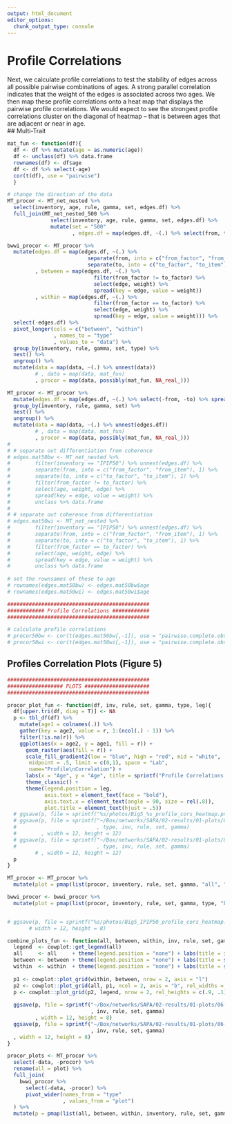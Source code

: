 ```yaml
---
output: html_document
editor_options: 
  chunk_output_type: console
---
```

# Profile Correlations {#procors}  
Next, we calculate profile correlations to test the stability of edges across all possible pairwise combinations of ages. A strong parallel correlation indicates that the weight of the edges is associated across two ages. We then map these profile correlations onto a heat map that displays the pairwise profile correlations. We would expect to see the strongest profile correlations cluster on the diagonal of heatmap -- that is between ages that are adjacent or near in age.  
## Multi-Trait  
```r
mat_fun <- function(df){
  df <- df %>% mutate(age = as.numeric(age))
  df <- unclass(df) %>% data.frame
  rownames(df) <- df$age
  df <- df %>% select(-age) 
  cor(t(df), use = "pairwise")
  }

# change the direction of the data 
MT_procor <- MT_net_nested %>% 
  select(inventory, age, rule, gamma, set, edges.df) %>%
  full_join(MT_net_nested_500 %>% 
              select(inventory, age, rule, gamma, set, edges.df) %>%
              mutate(set = "500"
                     , edges.df = map(edges.df, ~(.) %>% select(from, to, edge, weight = estimate))))

bwwi_procor <- MT_procor %>%
  mutate(edges.df = map(edges.df, ~(.) %>% 
                          separate(from, into = c("from_factor", "from_item"), 1) %>%
                          separate(to, into = c("to_factor", "to_item"), 1))
         , between = map(edges.df, ~(.) %>% 
                            filter(from_factor != to_factor) %>%
                            select(edge, weight) %>% 
                            spread(key = edge, value = weight))
         , within = map(edges.df, ~(.) %>% 
                            filter(from_factor == to_factor) %>%
                            select(edge, weight) %>% 
                            spread(key = edge, value = weight))) %>%
  select(-edges.df) %>%
  pivot_longer(cols = c("between", "within")
               , names_to = "type"
               , values_to = "data") %>%
  group_by(inventory, rule, gamma, set, type) %>%
  nest() %>% 
  ungroup() %>%
  mutate(data = map(data, ~(.) %>% unnest(data))
         # , data = map(data, mat_fun)
         , procor = map(data, possibly(mat_fun, NA_real_)))

MT_procor <- MT_procor %>%
  mutate(edges.df = map(edges.df, ~(.) %>% select(-from, -to) %>% spread(key = edge, value = weight))) %>%
  group_by(inventory, rule, gamma, set) %>%
  nest() %>%
  ungroup() %>%
  mutate(data = map(data, ~(.) %>% unnest(edges.df))
         # , data = map(data, mat_fun)
         , procor = map(data, possibly(mat_fun, NA_real_)))
# 
# # separate out differentiation from coherence
# edges.mat50bw <- MT_net_nested %>% 
#        filter(inventory == "IPIP50") %>% unnest(edges.df) %>%
#        separate(from, into = c("from_factor", "from_item"), 1) %>%
#        separate(to, into = c("to_factor", "to_item"), 1) %>%
#        filter(from_factor != to_factor) %>%
#        select(age, weight, edge) %>%
#        spread(key = edge, value = weight) %>%
#        unclass %>% data.frame
# 
# # separate out coherence from differentiation 
# edges.mat50wi <- MT_net_nested %>% 
#        filter(inventory == "IPIP50") %>% unnest(edges.df) %>%
#        separate(from, into = c("from_factor", "from_item"), 1) %>%
#        separate(to, into = c("to_factor", "to_item"), 1) %>%
#        filter(from_factor == to_factor) %>%
#        select(age, weight, edge) %>%
#        spread(key = edge, value = weight) %>%
#        unclass %>% data.frame
       
# set the rownsames of these to age
# rownames(edges.mat50bw) <- edges.mat50bw$age
# rownames(edges.mat50wi) <- edges.mat50wi$age

##############################################
############ Profile Correlations ############
##############################################

# calculate profile correlations
# procor50bw <- cor(t(edges.mat50bw[,-1]), use = "pairwise.complete.obs")
# procor50wi <- cor(t(edges.mat50wi[,-1]), use = "pairwise.complete.obs")
```

## Profiles Correlation Plots (Figure 5){#Figure5}
```r
##############################################
################## PLOTS #####################
##############################################

procor_plot_fun <- function(df, inv, rule, set, gamma, type, leg){
  df[upper.tri(df, diag = T)] <- NA
  p <- tbl_df(df) %>% 
    mutate(age1 = colnames(.)) %>%
    gather(key = age2, value = r, 1:(ncol(.) - 1)) %>%
    filter(!is.na(r)) %>%
    ggplot(aes(x = age2, y = age1, fill = r)) + 
      geom_raster(aes(fill = r)) + 
      scale_fill_gradient2(low = "blue", high = "red", mid = "white", 
       midpoint = .5, limit = c(0,1), space = "Lab", 
       name="Profile\nCorrelation") +
      labs(x = "Age", y = "Age", title = sprintf("Profile Correlations for %s", inv)) + 
      theme_classic() + 
      theme(legend.position = leg,
            axis.text = element_text(face = "bold"),
            axis.text.x = element_text(angle = 90, size = rel(.8)),
            plot.title = element_text(hjust = .5))
  # ggsave(p, file = sprintf("%s/photos/Big5_%s_profile_cors_heatmap.png", data_path, inv), width = 12, height = 8)
  # ggsave(p, file = sprintf("~/Box/networks/SAPA/02-results/01-plots/06-pro-cors/%s/png/%s-%s-%s-%s.png"
  #                          , type, inv, rule, set, gamma)
  #        , width = 12, height = 12)
  # ggsave(p, file = sprintf("~/Box/networks/SAPA/02-results/01-plots/06-pro-cors/%s/pdf/%s-%s-%s-%s.pdf"
  #                          , type, inv, rule, set, gamma)
         # , width = 12, height = 12)
  p
}

MT_procor <- MT_procor %>%
  mutate(plot = pmap(list(procor, inventory, rule, set, gamma, "all", "bottom"), procor_plot_fun)) 

bwwi_procor <- bwwi_procor %>%
  mutate(plot = pmap(list(procor, inventory, rule, set, gamma, type, "bottom"), procor_plot_fun)) 


# ggsave(p, file = sprintf("%s/photos/Big5_IPIP50_profile_cors_heatmap.png", data_path),
       # width = 12, height = 8)

```

```r
combine_plots_fun <- function(all, between, within, inv, rule, set, gamma){
  legend  <- cowplot::get_legend(all)
  all     <- all     + theme(legend.position = "none") + labs(title = inv)
  between <- between + theme(legend.position = "none") + labs(title = sprintf("%s: Between-Trait Edges", inv))
  within  <- within  + theme(legend.position = "none") + labs(title = sprintf("%s: Within-Trait Edges" , inv))
  
  p1 <- cowplot::plot_grid(within, between, nrow = 2, axis = "l")
  p2 <- cowplot::plot_grid(all, p1, ncol = 2, axis = "b", rel_widths = c(2/3,1/3))
  p <- cowplot::plot_grid(p2, legend, nrow = 2, rel_heights = c(.9, .1))
  
  ggsave(p, file = sprintf("~/Box/networks/SAPA/02-results/01-plots/06-pro-cors/png/%s-%s-%s-%s.png"
                           , inv, rule, set, gamma)
         , width = 12, height = 8)
  ggsave(p, file = sprintf("~/Box/networks/SAPA/02-results/01-plots/06-pro-cors/pdf/%s-%s-%s-%s.pdf"
                           , inv, rule, set, gamma)
  , width = 12, height = 8)
}

procor_plots <- MT_procor %>%
  select(-data, -procor) %>%
  rename(all = plot) %>%
  full_join(
    bwwi_procor %>%
      select(-data, -procor) %>%
      pivot_wider(names_from = "type"
                  , values_from = "plot")
  ) %>%
  mutate(p = pmap(list(all, between, within, inventory, rule, set, gamma), combine_plots_fun))
```


